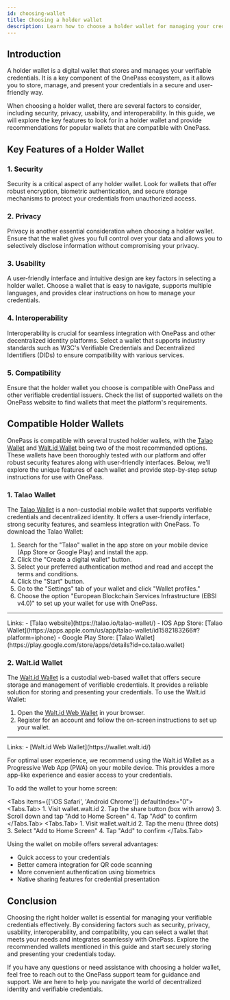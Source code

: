 ```yaml
---
id: choosing-wallet
title: Choosing a holder wallet
description: Learn how to choose a holder wallet for managing your credentials.
---
```



## Introduction

A holder wallet is a digital wallet that stores and manages your verifiable credentials. It is a key component of the OnePass ecosystem, as it allows you to store, manage, and present your credentials in a secure and user-friendly way.

When choosing a holder wallet, there are several factors to consider, including security, privacy, usability, and interoperability. In this guide, we will explore the key features to look for in a holder wallet and provide recommendations for popular wallets that are compatible with OnePass.

## Key Features of a Holder Wallet

### 1. **Security**

Security is a critical aspect of any holder wallet. Look for wallets that offer robust encryption, biometric authentication, and secure storage mechanisms to protect your credentials from unauthorized access.

### 2. **Privacy**

Privacy is another essential consideration when choosing a holder wallet. Ensure that the wallet gives you full control over your data and allows you to selectively disclose information without compromising your privacy.

### 3. **Usability**

A user-friendly interface and intuitive design are key factors in selecting a holder wallet. Choose a wallet that is easy to navigate, supports multiple languages, and provides clear instructions on how to manage your credentials.

### 4. **Interoperability**

Interoperability is crucial for seamless integration with OnePass and other decentralized identity platforms. Select a wallet that supports industry standards such as W3C's Verifiable Credentials and Decentralized Identifiers (DIDs) to ensure compatibility with various services.

### 5. **Compatibility**

Ensure that the holder wallet you choose is compatible with OnePass and other verifiable credential issuers. Check the list of supported wallets on the OnePass website to find wallets that meet the platform's requirements.

## Compatible Holder Wallets

OnePass is compatible with several trusted holder wallets, with the [Talao Wallet](https://talao.io/talao-wallet/) and [Walt.id Wallet](https://wallet.walt.id/) being two of the most recommended options. These wallets have been thoroughly tested with our platform and offer robust security features along with user-friendly interfaces. Below, we'll explore the unique features of each wallet and provide step-by-step setup instructions for use with OnePass.


### 1. **Talao Wallet**

The [Talao Wallet](https://talao.io/talao-wallet/) is a non-custodial mobile wallet that supports verifiable credentials and decentralized identity. It offers a user-friendly interface, strong security features, and seamless integration with OnePass. To download the Talao Wallet:

1. Search for the "Talao" wallet in the app store on your mobile device (App Store or Google Play) and install the app.
2. Click the "Create a digital wallet" button.
3. Select your preferred authentication method and read and accept the terms and conditions.
4. Click the "Start" button.
5. Go to the "Settings" tab of your wallet and click "Wallet profiles."
6. Choose the option "European Blockchain Services Infrastructure (EBSI v4.0)" to set up your wallet for use with OnePass.

---

<Alert>
  <AlertTitle>Links:</AlertTitle>
  <AlertDescription>
    - [Talao website](https://talao.io/talao-wallet/)
    - IOS App Store: [Talao Wallet](https://apps.apple.com/us/app/talao-wallet/id1582183266#?platform=iphone)
    - Google Play Store: [Talao Wallet](https://play.google.com/store/apps/details?id=co.talao.wallet)
  </AlertDescription>
</Alert>

### 2. **Walt.id Wallet**

The [Walt.id Wallet](https://wallet.walt.id/) is a custodial web-based wallet that offers secure storage and management of verifiable credentials. It provides a reliable solution for storing and presenting your credentials. To use the Walt.id Wallet:

1. Open the [Walt.id Web Wallet](https://wallet.walt.id/) in your browser.
2. Register for an account and follow the on-screen instructions to set up your wallet.

---

<Alert>
  <AlertTitle>Links:</AlertTitle>
  <AlertDescription>
    - [Walt.id Web Wallet](https://wallet.walt.id/)
  </AlertDescription>
</Alert>


For optimal user experience, we recommend using the Walt.id Wallet as a Progressive Web App (PWA) on your mobile device. This provides a more app-like experience and easier access to your credentials.

To add the wallet to your home screen:

<Tabs items={['iOS Safari', 'Android Chrome']} defaultIndex="0">
  <Tabs.Tab>
    1. Visit wallet.walt.id
    2. Tap the share button (box with arrow)
    3. Scroll down and tap "Add to Home Screen"
    4. Tap "Add" to confirm
  </Tabs.Tab>
  <Tabs.Tab>
    1. Visit wallet.walt.id
    2. Tap the menu (three dots)
    3. Select "Add to Home Screen"
    4. Tap "Add" to confirm
  </Tabs.Tab>
</Tabs>

Using the wallet on mobile offers several advantages:
- Quick access to your credentials
- Better camera integration for QR code scanning
- More convenient authentication using biometrics
- Native sharing features for credential presentation

## Conclusion

Choosing the right holder wallet is essential for managing your verifiable credentials effectively. By considering factors such as security, privacy, usability, interoperability, and compatibility, you can select a wallet that meets your needs and integrates seamlessly with OnePass. Explore the recommended wallets mentioned in this guide and start securely storing and presenting your credentials today.

If you have any questions or need assistance with choosing a holder wallet, feel free to reach out to the OnePass support team for guidance and support. We are here to help you navigate the world of decentralized identity and verifiable credentials.


